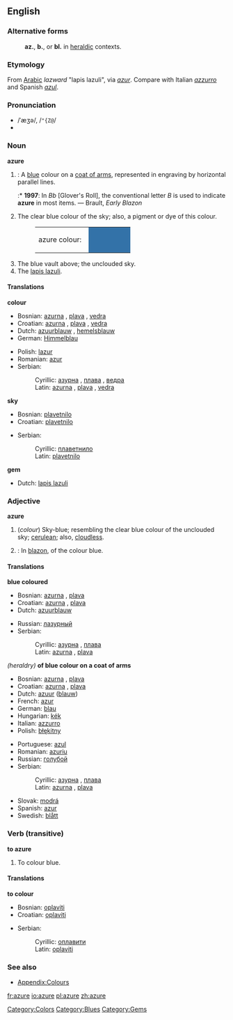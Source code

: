 ==English==
{{Wikipedia}}
===Alternative forms===
:'''az.''', '''b.''', or '''bl.''' in [[heraldic]] contexts.
===Etymology===
From [[Arabic]] ''lazward'' "lapis lazuli", via {{F.}} ''[[azur]]''. Compare with Italian ''[[azzurro]]'' and Spanish ''[[azul]]''.

===Pronunciation===
*/ˈæʒə/, /<tt>"{Z@</tt>/
*{{IPA|/ˈæʒɚ/}}

===Noun===
'''azure'''

#<!--DefA-->{{tincture}}: A [[blue]] colour on a [[coat of arms]], represented in engraving by horizontal parallel lines.
#:* '''1997''': In ''Bb'' [Glover's Roll], the conventional letter ''B'' is used to indicate '''azure''' in most items. &mdash; Brault, ''Early Blazon''
#<!--DefB-->The clear blue colour of the sky; also, a pigment or dye of this colour.
#:<table><tr><td>azure colour: &nbsp;</td><td bgcolor="#3372A8" width="80">&nbsp; </td></tr></table>
#<!--DefC-->The blue vault above; the unclouded sky.
#<!--DefD-->The [[lapis lazuli]].

====Translations====
<!--DefA-->'''colour'''
{{top}}
*Bosnian: [[azurna#Croatian|azurna]] {{f}}, [[plava#Bosnian|plava]] {{f}}, [[vedra#Bosnian|vedra]] {{f}}
*Croatian: [[azurna#Croatian|azurna]] {{f}}, [[plava#Croatian|plava]] {{f}}, [[vedra#Croatian|vedra]] {{f}}
*Dutch: [[azuurblauw]] {{n}}, [[hemelsblauw]] {{n}}
*German: [[Himmelblau]] {{n}}
{{mid}}
*Polish: [[lazur]] {{m}}
*Romanian: [[azur]]
*Serbian:
*:Cyrillic: [[азурна#Serbian|азурна]] {{f}}, [[плава#Serbian|плава]] {{f}}, [[ведра#Serbian|ведра]] {{f}}
*:Latin: [[azurna#Serbian|azurna]] {{f}}, [[plava#Serbian|plava]] {{f}}, [[vedra#Serbian|vedra]] {{f}}
{{bottom}}

<!--DefC-->'''sky'''
{{top}}
*Bosnian: [[plavetnilo#Bosnian|plavetnilo]] {{n}}
*Croatian: [[plavetnilo#Croatian|plavetnilo]] {{n}}
{{mid}}
*Serbian:
*:Cyrillic: [[плаветнило#Serbian|плаветнило]] {{n}}
*:Latin: [[plavetnilo#Serbian|plavetnilo]] {{n}}
{{bottom}}

<!--DefD-->'''gem'''
{{top}}
*Dutch: [[lapis lazuli]] {{m}}
{{mid}}
{{bottom}}

===Adjective===
'''azure'''

#<!--DefE-->(''colour'') Sky-blue; resembling the clear blue colour of the unclouded sky; [[cerulean]]; also, [[cloudless]].
#<!--DefF-->{{tincture}}: In [[blazon]], of the colour blue.

====Translations====

<!--DefE-->'''blue coloured'''
{{top}}
*Bosnian: [[azurna#Bosnian|azurna]] {{f}}, [[plava#Bosnian|plava]] {{f}}
*Croatian: [[azurna#Croatian|azurna]] {{f}}, [[plava#Croatian|plava]] {{f}}
*Dutch: [[azuurblauw]]
{{mid}}
*Russian: [[лазурный]]
*Serbian:
*:Cyrillic: [[азурна#Serbian|азурна]] {{f}}, [[плава#Serbian|плава]] {{f}}
*:Latin: [[azurna#Serbian|azurna]] {{f}}, [[plava#Serbian|plava]] {{f}}
{{bottom}}

<!--DefF-->''(heraldry)'' '''of blue colour on a coat of arms'''
{{top}}
*Bosnian: [[azurna#Bosnian|azurna]] {{f}}, [[plava#Bosnian|plava]] {{f}}
*Croatian: [[azurna#Croatian|azurna]] {{f}}, [[plava#Croatian|plava]] {{f}}
*Dutch: [[azuur]] ([[blauw]])
*French: [[azur]]
*German: [[blau]]
*Hungarian: [[kék]]
*Italian: [[azzurro]]
*Polish: [[błękitny]]
{{mid}}
*Portuguese: [[azul]]
*Romanian: [[azuriu]]
*Russian: [[голубой]]
*Serbian:
*:Cyrillic: [[азурна#Serbian|азурна]] {{f}}, [[плава#Serbian|плава]] {{f}}
*:Latin: [[azurna#Serbian|azurna]] {{f}}, [[plava#Serbian|plava]] {{f}}
*Slovak: [[modrá]]
*Spanish: [[azur]]
*Swedish: [[blått]]
{{bottom}}

===Verb (transitive)===
'''to azure'''

#<!--DefG--> To colour blue.

====Translations====

<!--DefG-->'''to colour'''
{{top}}
*Bosnian: [[oplaviti#Bosnian|oplaviti]]
*Croatian: [[oplaviti#Croatian|oplaviti]]
{{mid}}
*Serbian:
*:Cyrillic: [[оплавити#Serbian|оплавити]]
*:Latin: [[oplaviti#Serbian|oplaviti]]
{{bottom}}

===See also===
*[[Wiktionary_Appendix:Colours|Appendix:Colours]]

[[Category:Colors]]
[[Category:Blues]]
[[Category:Gems]]

[[fr:azure]]
[[io:azure]]
[[pl:azure]]
[[zh:azure]]